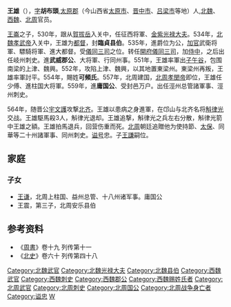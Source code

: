 {{otheruses|subject=南北朝将领'''王雄'''|other=曹魏幽州刺史，[[王戎_(西晋)|王戎]]、[[王衍_(西晋)|王衍]]的祖父'''王雄'''|王雄 (三国)}}
'''王雄'''（{{bd|507年||564年||catIdx=W}}），[[表字|字]]'''胡布頭''',[[太原郡|太原郡]]（今山西省[[太原市|太原市]]、[[晋中市|晋中市]]、[[吕梁市|吕梁市]]等地）人,[[北魏|北魏]]、[[西魏|西魏]]、[[北周|北周]]官员。

[[王崙|王崙]]之子，530年，跟从[[賀拔岳|賀拔岳]]入关中，任征西将軍、[[金紫光禄大夫|金紫光禄大夫]]。534年，[[北魏孝武帝|北魏孝武帝]]入关中，王雄为[[都督|都督]]，封'''臨貞县伯'''。535年，進爵位为公，[[加官|加官]]武衛将軍、驃騎将軍、進大都督。受[[儀同三司|儀同三司]]之位。转任[[開府儀同三司|開府儀同三司]]，加[[侍中|侍中]]，之后出任岐州刺史。進'''武威郡公'''、大将軍、行同州事。551年，王雄率軍出[[子午谷|子午谷]]，包围南梁的上津、魏興。552年，攻陷上津、魏興，以其地置東梁州。東梁州再叛，王雄率軍討平。554年，賜姓'''可頻氏'''。557年，北周建国，[[北周孝閔帝|北周孝閔帝]]即位，王雄任少傅、進柱国大将軍。559年，進'''庸国公'''、受封邑万户。出任涇州总管諸軍事、涇州刺史。

564年，随晋公[[宇文護|宇文護]]攻撃[[北齐|北齐]]。王雄以患病之身進軍，在邙山与北齐名将[[斛律光|斛律光]]交战。王雄駆馬殺3人，斛律光退却。王雄追撃，斛律光之兵左右分散，斛律光箭中王雄之額。王雄拍馬退兵，回营伤重而死。[[北周|北周]]朝廷追贈他为使持節、[[太保|太保]]、同華等二十州諸軍事、同州刺史。[[谥号|谥号]]忠。子[[王謙|王謙]]嗣位。

==家庭==
===子女===
*[[王谦_(北朝)|王谦]]，北周上柱国、益州总管、十八州诸军事。庸国公
*王震，第三子，北周安乐县伯

==参考资料==
*《[[周書|周書]]》卷十九 列传第十一 
*《[[北史|北史]]》卷六十 列传第四十八 

{{八柱国家十二大将军}}
{{DEFAULTSORT:W}}
[[Category:北魏武官|Category:北魏武官]]
[[Category:北魏光禄大夫|Category:北魏光禄大夫]]
[[Category:北魏县伯|Category:北魏县伯]]
[[Category:西魏武官|Category:西魏武官]]
[[Category:西魏刺史|Category:西魏刺史]]
[[Category:西魏郡公|Category:西魏郡公]]
[[Category:西魏赐姓氏者|Category:西魏赐姓氏者]]
[[Category:北周武官|Category:北周武官]]
[[Category:北周刺史|Category:北周刺史]]
[[Category:北周国公|Category:北周国公]]
[[Category:北周战争身亡者|Category:北周战争身亡者]]
[[Category:谥忠|Category:谥忠]]
[[Category:王姓|W]]